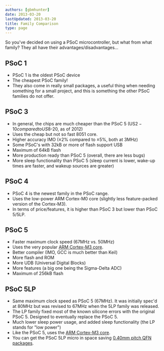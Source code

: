 ```yaml
---
authors: [gbmhunter]
date: 2013-03-20
lastUpdated: 2013-03-20
title: Family Comparison
type: page
---
```


So you've decided on using a PSoC microcontroller, but what from what family? They all have their advantages/disadvantages...

## PSoC 1

* PSoC 1 is the oldest PSoC device
* The cheapest PSoC family!
* They also come in really small packages, a useful thing when needing something for a small project, and this is something the other PSoC families do not offer.

## PSoC 3

* In general, the chips are much cheaper than the PSoC 5 (US$2-10 compared to US$8-20, as of 2012)
* Uses the cheap but not so fast 8051 core.
* Higher accuracy IMO (±2% compared to ±5%, both at 3MHz)
* Some PSoC's with 32kB or more of flash support USB
* Maximum of 64kB flash
* More production ready than PSoC 5 (overall, there are less bugs)
* More sleep functionality than PSoC 5 (sleep current is lower, wake-up times are faster, and wakeup sources are greater)

## PSoC 4

* PSoC 4 is the newest family in the PSoC range.
* Uses the low-power ARM Cortex-M0 core (slightly less feature-packed version of the Cortex-M3).
* In terms of price/features, it is higher than PSoC 3 but lower than PSoC 5/5LP.

## PSoC 5

* Faster maximum clock speed (67MHz vs. 50MHz)
* Uses the very popular [ARM Cortex-M3 core](/programming/cpu-architectures/arm-cortex-m3/).
* Better compiler (IMO, GCC is much better than Keil)
* More flash and ROM
* More UDB (Universal Digital Blocks)
* More features (a big one being the Sigma-Delta ADC)
* Maximum of 256kB flash

## PSoC 5LP

* Same maximum clock speed as PSoC 5 (67MHz). It was initially spec'd at 80MHz but was revised to 67MHz when the 5LP family was released.
* The LP family fixed most of the known silicone errors with the original PSoC 5. Designed to eventually replace the PSoC 5.
* Much lower sleep power usage, and added sleep functionality (the LP stands for "low power")
* Like the PSoC 5, uses the [ARM Cortex-M3 core](/programming/cpu-architectures/arm-cortex-m3/).
* You can get the PSoC 5LP micro in space saving [0.40mm pitch QFN packages](/pcb-design/component-packages/qfn-component-package/).
